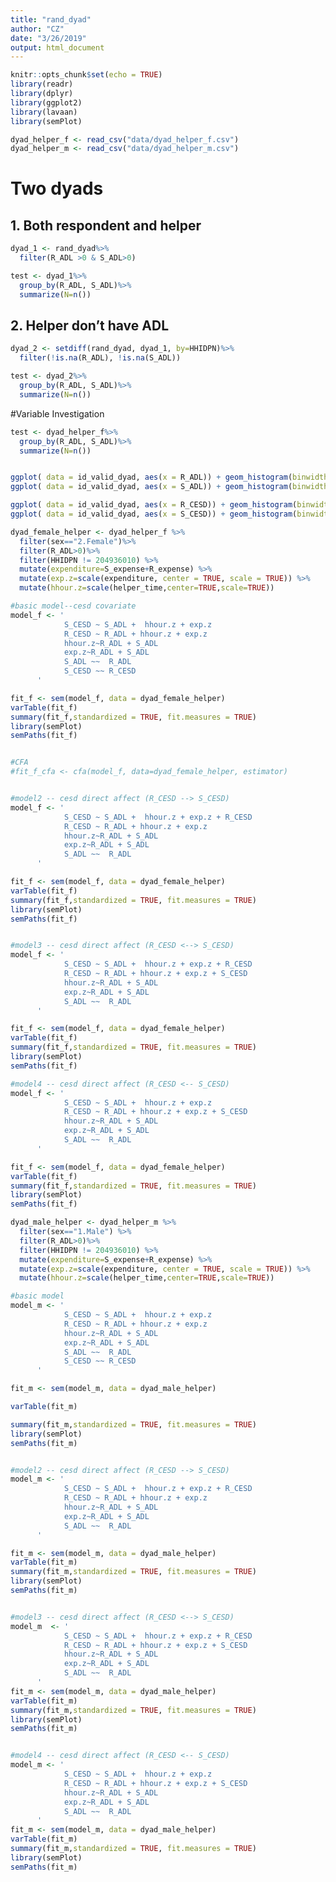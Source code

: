 ```yaml
---
title: "rand_dyad"
author: "CZ"
date: "3/26/2019"
output: html_document
---
```


```r
knitr::opts_chunk$set(echo = TRUE)
library(readr)
library(dplyr)
library(ggplot2)
library(lavaan)
library(semPlot)
```

```r
dyad_helper_f <- read_csv("data/dyad_helper_f.csv")
dyad_helper_m <- read_csv("data/dyad_helper_m.csv")

```
# Two dyads
## 1. Both respondent and helper
```r
dyad_1 <- rand_dyad%>%
  filter(R_ADL >0 & S_ADL>0)

test <- dyad_1%>%
  group_by(R_ADL, S_ADL)%>%
  summarize(N=n())

```



## 2. Helper don't have ADL
```r
dyad_2 <- setdiff(rand_dyad, dyad_1, by=HHIDPN)%>%
  filter(!is.na(R_ADL), !is.na(S_ADL))

test <- dyad_2%>%
  group_by(R_ADL, S_ADL)%>%
  summarize(N=n())
```



#Variable Investigation
```r
test <- dyad_helper_f%>%
  group_by(R_ADL, S_ADL)%>%
  summarize(N=n())


ggplot( data = id_valid_dyad, aes(x = R_ADL)) + geom_histogram(binwidth = 1) + labs(title = "ADL respondent") 
ggplot( data = id_valid_dyad, aes(x = S_ADL)) + geom_histogram(binwidth = 1) + labs(title = "ADL spouse") 

ggplot( data = id_valid_dyad, aes(x = R_CESD)) + geom_histogram(binwidth = 1) + labs(title = "CESD respondent") 
ggplot( data = id_valid_dyad, aes(x = S_CESD)) + geom_histogram(binwidth = 1) + labs(title = "CESD spouse") 

```


```r
dyad_female_helper <- dyad_helper_f %>%
  filter(sex=="2.Female")%>%
  filter(R_ADL>0)%>%
  filter(HHIDPN != 204936010) %>%
  mutate(expenditure=S_expense+R_expense) %>%
  mutate(exp.z=scale(expenditure, center = TRUE, scale = TRUE)) %>%
  mutate(hhour.z=scale(helper_time,center=TRUE,scale=TRUE))

#basic model--cesd covariate
model_f <- '
            S_CESD ~ S_ADL +  hhour.z + exp.z
            R_CESD ~ R_ADL + hhour.z + exp.z 
            hhour.z~R_ADL + S_ADL
            exp.z~R_ADL + S_ADL   
            S_ADL ~~  R_ADL
            S_CESD ~~ R_CESD
      '

fit_f <- sem(model_f, data = dyad_female_helper)
varTable(fit_f)
summary(fit_f,standardized = TRUE, fit.measures = TRUE)
library(semPlot)
semPaths(fit_f)


#CFA
#fit_f_cfa <- cfa(model_f, data=dyad_female_helper, estimator)


#model2 -- cesd direct affect (R_CESD --> S_CESD)
model_f <- '
            S_CESD ~ S_ADL +  hhour.z + exp.z + R_CESD
            R_CESD ~ R_ADL + hhour.z + exp.z 
            hhour.z~R_ADL + S_ADL
            exp.z~R_ADL + S_ADL   
            S_ADL ~~  R_ADL
      '

fit_f <- sem(model_f, data = dyad_female_helper)
varTable(fit_f)
summary(fit_f,standardized = TRUE, fit.measures = TRUE)
library(semPlot)
semPaths(fit_f)


#model3 -- cesd direct affect (R_CESD <--> S_CESD)
model_f <- '
            S_CESD ~ S_ADL +  hhour.z + exp.z + R_CESD
            R_CESD ~ R_ADL + hhour.z + exp.z + S_CESD
            hhour.z~R_ADL + S_ADL
            exp.z~R_ADL + S_ADL   
            S_ADL ~~  R_ADL
      '

fit_f <- sem(model_f, data = dyad_female_helper)
varTable(fit_f)
summary(fit_f,standardized = TRUE, fit.measures = TRUE)
library(semPlot)
semPaths(fit_f)

#model4 -- cesd direct affect (R_CESD <-- S_CESD)
model_f <- '
            S_CESD ~ S_ADL +  hhour.z + exp.z 
            R_CESD ~ R_ADL + hhour.z + exp.z + S_CESD
            hhour.z~R_ADL + S_ADL
            exp.z~R_ADL + S_ADL   
            S_ADL ~~  R_ADL
      '

fit_f <- sem(model_f, data = dyad_female_helper)
varTable(fit_f)
summary(fit_f,standardized = TRUE, fit.measures = TRUE)
library(semPlot)
semPaths(fit_f)

```

```r

dyad_male_helper <- dyad_helper_m %>%
  filter(sex=="1.Male") %>%
  filter(R_ADL>0)%>%
  filter(HHIDPN != 204936010) %>%
  mutate(expenditure=S_expense+R_expense) %>%
  mutate(exp.z=scale(expenditure, center = TRUE, scale = TRUE)) %>%
  mutate(hhour.z=scale(helper_time,center=TRUE,scale=TRUE))

#basic model
model_m <- '
            S_CESD ~ S_ADL +  hhour.z + exp.z
            R_CESD ~ R_ADL + hhour.z + exp.z 
            hhour.z~R_ADL + S_ADL
            exp.z~R_ADL + S_ADL 
            S_ADL ~~  R_ADL
            S_CESD ~~ R_CESD
      '

fit_m <- sem(model_m, data = dyad_male_helper)

varTable(fit_m)

summary(fit_m,standardized = TRUE, fit.measures = TRUE)
library(semPlot)
semPaths(fit_m)


#model2 -- cesd direct affect (R_CESD --> S_CESD)
model_m <- '
            S_CESD ~ S_ADL +  hhour.z + exp.z + R_CESD
            R_CESD ~ R_ADL + hhour.z + exp.z 
            hhour.z~R_ADL + S_ADL
            exp.z~R_ADL + S_ADL   
            S_ADL ~~  R_ADL
      '

fit_m <- sem(model_m, data = dyad_male_helper)
varTable(fit_m)
summary(fit_m,standardized = TRUE, fit.measures = TRUE)
library(semPlot)
semPaths(fit_m)


#model3 -- cesd direct affect (R_CESD <--> S_CESD)
model_m  <- '
            S_CESD ~ S_ADL +  hhour.z + exp.z + R_CESD
            R_CESD ~ R_ADL + hhour.z + exp.z + S_CESD
            hhour.z~R_ADL + S_ADL
            exp.z~R_ADL + S_ADL   
            S_ADL ~~  R_ADL
      '
fit_m <- sem(model_m, data = dyad_male_helper)
varTable(fit_m)
summary(fit_m,standardized = TRUE, fit.measures = TRUE)
library(semPlot)
semPaths(fit_m)


#model4 -- cesd direct affect (R_CESD <-- S_CESD)
model_m <- '
            S_CESD ~ S_ADL +  hhour.z + exp.z 
            R_CESD ~ R_ADL + hhour.z + exp.z + S_CESD
            hhour.z~R_ADL + S_ADL
            exp.z~R_ADL + S_ADL   
            S_ADL ~~  R_ADL
      '
fit_m <- sem(model_m, data = dyad_male_helper)
varTable(fit_m)
summary(fit_m,standardized = TRUE, fit.measures = TRUE)
library(semPlot)
semPaths(fit_m)
```

